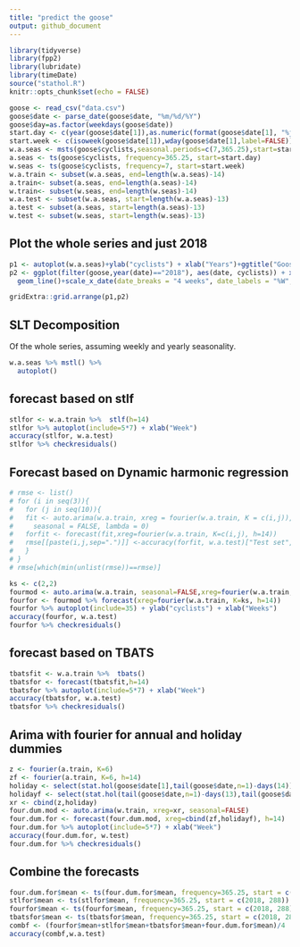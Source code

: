 ```yaml
---
title: "predict the goose"
output: github_document
---
```


```r
library(tidyverse)
library(fpp2)
library(lubridate)
library(timeDate)
source("stathol.R")
knitr::opts_chunk$set(echo = FALSE)
```

```r
goose <- read_csv("data.csv")
goose$date <- parse_date(goose$date, "%m/%d/%Y")
goose$day=as.factor(weekdays(goose$date))
start.day <- c(year(goose$date[1]),as.numeric(format(goose$date[1], "%j")))
start.week <- c(isoweek(goose$date[1]),wday(goose$date[1],label=FALSE))
w.a.seas <- msts(goose$cyclists,seasonal.periods=c(7,365.25),start=start.day)
a.seas <- ts(goose$cyclists, frequency=365.25, start=start.day)
w.seas <- ts(goose$cyclists, frequency=7, start=start.week)
w.a.train <- subset(w.a.seas, end=length(w.a.seas)-14)
a.train<- subset(a.seas, end=length(a.seas)-14)
w.train<- subset(w.seas, end=length(w.seas)-14)
w.a.test <- subset(w.a.seas, start=length(w.a.seas)-13)
a.test <- subset(a.seas, start=length(a.seas)-13)
w.test <- subset(w.seas, start=length(w.seas)-13)
```

## Plot the whole series and just 2018


```r
p1 <- autoplot(w.a.seas)+ylab("cyclists") + xlab("Years")+ggtitle("Goose: All Data")
p2 <- ggplot(filter(goose,year(date)=="2018"), aes(date, cyclists)) + xlab("Weeks")+ggtitle("Goose: 2018")+
  geom_line()+scale_x_date(date_breaks = "4 weeks", date_labels = "%W",date_minor_breaks = "1 week")

gridExtra::grid.arrange(p1,p2)
```

## SLT Decomposition

Of the whole series, assuming weekly and yearly seasonality.


```r
w.a.seas %>% mstl() %>% 
  autoplot() 
```

## forecast based on stlf

```r
stlfor <- w.a.train %>%  stlf(h=14) 
stlfor %>% autoplot(include=5*7) + xlab("Week")
accuracy(stlfor, w.a.test)
stlfor %>% checkresiduals()
```

## Forecast based on Dynamic harmonic regression

```r
# rmse <- list()
# for (i in seq(3)){
#   for (j in seq(10)){
#   fit <- auto.arima(w.a.train, xreg = fourier(w.a.train, K = c(i,j)),
#     seasonal = FALSE, lambda = 0)
#   forfit <- forecast(fit,xreg=fourier(w.a.train, K=c(i,j), h=14))
#   rmse[[paste(i,j,sep=".")]] <-accuracy(forfit, w.a.test)["Test set","RMSE"]
#   } 
# }
# rmse[which(min(unlist(rmse))==rmse)]
```

```r
ks <- c(2,2)
fourmod <- auto.arima(w.a.train, seasonal=FALSE,xreg=fourier(w.a.train, K=ks),lambda = 0)
fourfor <- fourmod %>% forecast(xreg=fourier(w.a.train, K=ks, h=14))
fourfor %>% autoplot(include=35) + ylab("cyclists") + xlab("Weeks")
accuracy(fourfor, w.a.test)
fourfor %>% checkresiduals()
```

## forecast based on TBATS

```r
tbatsfit <- w.a.train %>%  tbats() 
tbatsfor <- forecast(tbatsfit,h=14)
tbatsfor %>% autoplot(include=5*7) + xlab("Week")
accuracy(tbatsfor, w.a.test)
tbatsfor %>% checkresiduals()
```

## Arima with fourier for annual and holiday dummies
```r
z <- fourier(a.train, K=6)
zf <- fourier(a.train, K=6, h=14)
holiday <- select(stat.hol(goose$date[1],tail(goose$date,n=1)-days(14)),-date)
holidayf <- select(stat.hol(tail(goose$date,n=1)-days(13),tail(goose$date,n=1)),-date)
xr <- cbind(z,holiday)
four.dum.mod <- auto.arima(w.train, xreg=xr, seasonal=FALSE)
four.dum.for <- forecast(four.dum.mod, xreg=cbind(zf,holidayf), h=14)
four.dum.for %>% autoplot(include=5*7) + xlab("Week")
accuracy(four.dum.for, w.test)
four.dum.for %>% checkresiduals()
```






## Combine the forecasts

```r
four.dum.for$mean <- ts(four.dum.for$mean, frequency=365.25, start = c(2018, 288))
stlfor$mean <- ts(stlfor$mean, frequency=365.25, start = c(2018, 288))
fourfor$mean <- ts(fourfor$mean, frequency=365.25, start = c(2018, 288))
tbatsfor$mean <- ts(tbatsfor$mean, frequency=365.25, start = c(2018, 288))
combf <- (fourfor$mean+stlfor$mean+tbatsfor$mean+four.dum.for$mean)/4
accuracy(combf,w.a.test)
```

```r

```
